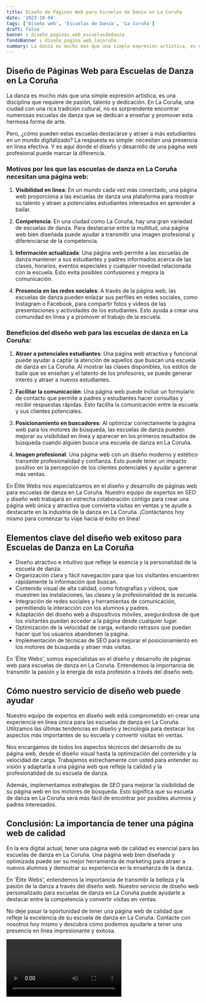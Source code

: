 ```yaml
---
title: Diseño de Páginas Web para Escuelas de Danza en La Coruña
date: '2023-10-04'
tags: ['Diseño web', 'Escuelas de Danza', 'La Coruña']
draft: false
banner : diseño_paginas_web_escuelasdedanza
fondoBanner : diseño_pagina_web_lacoruña
summary: La danza es mucho más que una simple expresión artística, es una disciplina que requiere de pasión, talento y dedicación. En La Coruña, una ciudad con una rica tradición cultural, no es sorprendente encontrar numerosas escuelas de danza que se dedican a enseñar y promover esta hermosa forma de arte.
---
```


## Diseño de Páginas Web para Escuelas de Danza en La Coruña

La danza es mucho más que una simple expresión artística, es una disciplina que requiere de pasión, talento y dedicación. En La Coruña, una ciudad con una rica tradición cultural, no es sorprendente encontrar numerosas escuelas de danza que se dedican a enseñar y promover esta hermosa forma de arte.

Pero, ¿cómo pueden estas escuelas destacarse y atraer a más estudiantes en un mundo digitalizado? La respuesta es simple: necesitan una presencia en línea efectiva. Y es aquí donde el diseño y desarrollo de una página web profesional puede marcar la diferencia.

### Motivos por los que las escuelas de danza en La Coruña necesitan una página web:

1. **Visibilidad en línea**: En un mundo cada vez más conectado, una página web proporciona a las escuelas de danza una plataforma para mostrar su talento y atraer a potenciales estudiantes interesados en aprender a bailar.

2. **Competencia**: En una ciudad como La Coruña, hay una gran variedad de escuelas de danza. Para destacarse entre la multitud, una página web bien diseñada puede ayudar a transmitir una imagen profesional y diferenciarse de la competencia.

3. **Información actualizada**: Una página web permite a las escuelas de danza mantener a sus estudiantes y padres informados acerca de las clases, horarios, eventos especiales y cualquier novedad relacionada con la escuela. Esto evita posibles confusiones y mejora la comunicación.

4. **Presencia en las redes sociales**: A través de la página web, las escuelas de danza pueden enlazar sus perfiles en redes sociales, como Instagram o Facebook, para compartir fotos y videos de las presentaciones y actividades de los estudiantes. Esto ayuda a crear una comunidad en línea y a promover el trabajo de la escuela.

### Beneficios del diseño web para las escuelas de danza en La Coruña:

1. **Atraer a potenciales estudiantes**: Una página web atractiva y funcional puede ayudar a captar la atención de aquellos que buscan una escuela de danza en La Coruña. Al mostrar las clases disponibles, los estilos de baile que se enseñan y el talento de los profesores, se puede generar interés y atraer a nuevos estudiantes.

2. **Facilitar la comunicación**: Una página web puede incluir un formulario de contacto que permite a padres y estudiantes hacer consultas y recibir respuestas rápidas. Esto facilita la comunicación entre la escuela y sus clientes potenciales.

3. **Posicionamiento en buscadores**: Al optimizar correctamente la página web para los motores de búsqueda, las escuelas de danza pueden mejorar su visibilidad en línea y aparecer en los primeros resultados de búsqueda cuando alguien busca una escuela de danza en La Coruña.

4. **Imagen profesional**: Una página web con un diseño moderno y estético transmite profesionalidad y confianza. Esto puede tener un impacto positivo en la percepción de los clientes potenciales y ayudar a generar más ventas.

En Élite Webs nos especializamos en el diseño y desarrollo de páginas web para escuelas de danza en La Coruña. Nuestro equipo de expertos en SEO y diseño web trabajará en estrecha colaboración contigo para crear una página web única y atractiva que convierta visitas en ventas y te ayude a destacarte en la industria de la danza en La Coruña. ¡Contáctanos hoy mismo para comenzar tu viaje hacia el éxito en línea!

<GifSeo />

<Cta />

## Elementos clave del diseño web exitoso para Escuelas de Danza en La Coruña

- Diseño atractivo e intuitivo que refleje la esencia y la personalidad de la escuela de danza.
- Organización clara y fácil navegación para que los visitantes encuentren rápidamente la información que buscan.
- Contenido visual de alta calidad, como fotografías y videos, que muestren las instalaciones, las clases y la profesionalidad de la escuela.
- Integración de redes sociales y herramientas de comunicación, permitiendo la interacción con los alumnos y padres.
- Adaptación del diseño web a dispositivos móviles, asegurándose de que los visitantes puedan acceder a la página desde cualquier lugar.
- Optimización de la velocidad de carga, evitando retrasos que puedan hacer que los usuarios abandonen la página.
- Implementación de técnicas de SEO para mejorar el posicionamiento en los motores de búsqueda y atraer más visitas.

En 'Élite Webs', somos especialistas en el diseño y desarrollo de páginas web para escuelas de danza en La Coruña. Entendemos la importancia de transmitir la pasión y la energía de esta profesión a través del diseño web.

## Cómo nuestro servicio de diseño web puede ayudar

Nuestro equipo de expertos en diseño web está comprometido en crear una experiencia en línea única para las escuelas de danza en La Coruña. Utilizamos las últimas tendencias en diseño y tecnología para destacar los aspectos más importantes de su escuela y convertir visitas en ventas.

Nos encargamos de todos los aspectos técnicos del desarrollo de su página web, desde el diseño visual hasta la optimización del contenido y la velocidad de carga. Trabajamos estrechamente con usted para entender su visión y adaptarla a una página web que refleje la calidad y la profesionalidad de su escuela de danza.

Además, implementamos estrategias de SEO para mejorar la visibilidad de su página web en los motores de búsqueda. Esto significa que su escuela de danza en La Coruña será más fácil de encontrar por posibles alumnos y padres interesados.

## Conclusión: La importancia de tener una página web de calidad

En la era digital actual, tener una página web de calidad es esencial para las escuelas de danza en La Coruña. Una página web bien diseñada y optimizada puede ser su mejor herramienta de marketing para atraer a nuevos alumnos y demostrar su experiencia en la enseñanza de la danza.

En 'Élite Webs', entendemos la importancia de transmitir la belleza y la pasión de la danza a través del diseño web. Nuestro servicio de diseño web personalizado para escuelas de danza en La Coruña puede ayudarle a destacar entre la competencia y convertir visitas en ventas.

No deje pasar la oportunidad de tener una página web de calidad que refleje la excelencia de su escuela de danza en La Coruña. Contacte con nosotros hoy mismo y descubra cómo podemos ayudarle a tener una presencia en línea impresionante y exitosa.

<Video />

<CtaBot job='Escuelas de Danza' city='La Coruña'/>

<Gmaps query='La Coruña+españa+maps' />